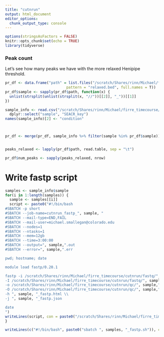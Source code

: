 ```yaml
---
title: "cutnrun"
output: html_document
editor_options: 
  chunk_output_type: console
---
```


```r
options(stringsAsFactors = FALSE)
knitr::opts_chunk$set(echo = TRUE)
library(tidyverse)
```

### Peak count

Let's see how many peaks we have with the more relaxed Henipipe threshold.

```r

pr_df <- data.frame("path" = list.files("/scratch/Shares/rinn/Michael/firre_timecourse/cutnrun/fastq/henipipe/",
                            pattern = "relaxed.bed", full.names = T))
pr_df$sample <- sapply(pr_df$path, function(x) {
  unlist(strsplit(unlist(strsplit(x, "//"))[[2]], "_"))[[1]]
})

sample_info <- read.csv("/scratch/Shares/rinn/Michael/firre_timecourse/cutnrun/fastq/henipipe/runsheet.csv") %>%
  dplyr::select("sample", "SEACR_key")
names(sample_info)[2] <- "condition"



pr_df <- merge(pr_df, sample_info %>% filter(sample %in% pr_df$sample))


peaks_relaxed <- lapply(pr_df$path, read.table, sep = "\t")

pr_df$num_peaks <- sapply(peaks_relaxed, nrow)
```


# Write fastp script


```r

samples <- sample_info$sample
for(i in 1:length(samples)) {
  sample <- samples[[i]]
  script <- paste0("#!/bin/bash
#SBATCH -p short
#SBATCH --job-name=cutnrun_fastp_", sample, "
#SBATCH --mail-type=END,FAIL
#SBATCH --mail-user=michael.smallegan@colorado.edu
#SBATCH --nodes=1
#SBATCH --ntasks=1
#SBATCH --mem=12gb
#SBATCH --time=3:00:00
#SBATCH --output=", sample,".out
#SBATCH --error=", sample,".err

pwd; hostname; date

module load fastp/0.20.1

fastp -i /scratch/Shares/rinn/Michael/firre_timecourse/cutnrun/fastq/", sample,"/",sample,"_R1_.fastq.gz \\
-I /scratch/Shares/rinn/Michael/firre_timecourse/cutnrun/fastq/", sample,"/", sample,"_R2_.fastq.gz \\
-o /scratch/Shares/rinn/Michael/firre_timecourse/cutnrun/qc/", sample,"_R1.fastq.gz \\
-O /scratch/Shares/rinn/Michael/firre_timecourse/cutnrun/qc/", sample,"_R2.fastq.gz \\
-h ", sample, "_fastp.html \\
-j ", sample, "_fastp.json

date
")
writeLines(script, con = paste0("/scratch/Shares/rinn/Michael/firre_timecourse/cutnrun/qc/", sample, "_fastp.sh"))
}

writeLines(c("#!/bin/bash", paste0("sbatch ", samples, "_fastp.sh")), con = "/scratch/Shares/rinn/Michael/firre_timecourse/cutnrun/qc/run.sh")



```

